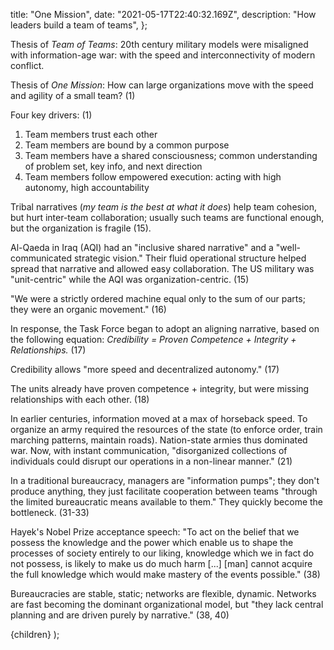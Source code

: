 
  title: "One Mission",
  date: "2021-05-17T22:40:32.169Z",
  description: "How leaders build a team of teams",
};

Thesis of _Team of Teams_: 20th century military models were misaligned with information-age war: with the speed and interconnectivity of modern conflict.

Thesis of _One Mission_: How can large organizations move with the speed and agility of a small team? (1)

Four key drivers: (1)

1. Team members trust each other
2. Team members are bound by a common purpose
3. Team members have a shared consciousness; common understanding of problem set, key info, and next direction
4. Team members follow empowered execution: acting with high autonomy, high accountability

Tribal narratives (_my team is the best at what it does_) help team cohesion, but hurt inter-team collaboration; usually such teams are functional enough, but the organization is fragile (15).

Al-Qaeda in Iraq (AQI) had an "inclusive shared narrative" and a "well-communicated strategic vision." Their fluid operational structure helped spread that narrative and allowed easy collaboration. The US military was "unit-centric" while the AQI was organization-centric. (15)

"We were a strictly ordered machine equal only to the sum of our parts; they were an organic movement." (16)

In response, the Task Force began to adopt an aligning narrative, based on the following equation: _Credibility = Proven Competence + Integrity + Relationships._ (17)

Credibility allows "more speed and decentralized autonomy." (17)

The units already have proven competence + integrity, but were missing relationships with each other. (18)

In earlier centuries, information moved at a max of horseback speed. To organize an army required the resources of the state (to enforce order, train marching patterns, maintain roads). Nation-state armies thus dominated war. Now, with instant communication, "disorganized collections of individuals could disrupt our operations in a non-linear manner." (21)

In a traditional bureaucracy, managers are "information pumps"; they don't produce anything, they just facilitate cooperation between teams "through the limited bureaucratic means available to them." They quickly become the bottleneck. (31-33)

Hayek's Nobel Prize acceptance speech: "To act on the belief that we possess the knowledge and the power which enable us to shape the processes of society entirely to our liking, knowledge which we in fact do not possess, is likely to make us do much harm [...] [man] cannot acquire the full knowledge which would make mastery of the events possible." (38)

Bureaucracies are stable, static; networks are flexible, dynamic. Networks are fast becoming the dominant organizational model, but "they lack central planning and are driven purely by narrative." (38, 40)




  <ArticleLayout meta={meta}>{children}</ArticleLayout>
);
